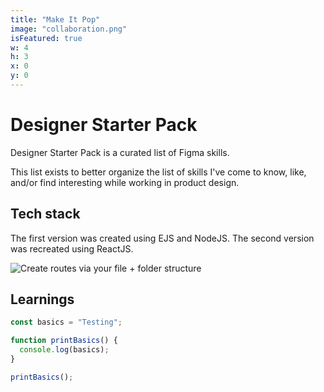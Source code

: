 ```yaml
---
title: "Make It Pop"
image: "collaboration.png"
isFeatured: true
w: 4
h: 3
x: 0
y: 0
---
```


# Designer Starter Pack

Designer Starter Pack is a curated list of Figma skills.

This list exists to better organize the list of skills I've come to know, like, and/or find interesting while working in product design.

## Tech stack

The first version was created using EJS and NodeJS.
The second version was recreated using ReactJS.

![Create routes via your file + folder structure](nextjs-file-based-routing.png)

## Learnings

```js
const basics = "Testing";

function printBasics() {
  console.log(basics);
}

printBasics();
```

<Sample />

<About />

